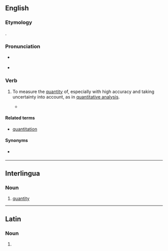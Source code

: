 ==English==

===Etymology===
{{back-form|en|quantitative}}.

===Pronunciation===
* {{a|UK}} {{IPA|en|/ˈkwɒn.tɪ.teɪt/}}
* {{audio|en|LL-Q1860 (eng)-Vealhurl-quantitate.wav|Audio (Southern England)}}

===Verb===
{{en-verb}}

# {{lb|en|transitive}} To measure the [[quantity]] of, especially with high accuracy and taking uncertainty into account, as in [[quantitative analysis]].
#* {{quote-book|en|year=2012|title=The Translational Apparatus: Structure, Function, Regulation, Evolution |author=K.H. Nierhaus, F. Franceschi, A.R. Subramanian |page=198 |ISBN=|passage=Lastly, a "toeprint" of 30S subunits bound to T4 gene 32 mRNA has been observed with MMLV reverse transcriptase; while the experiment has not been '''quantitated''', appearance of a signal at a subunit concentration of 0.02 μM is consistent with a binding constant on the order of 10<sup>7</sup> M<sup>-1</sup> (Hartz et al., 1991).}}

====Related terms====
* [[quantitation]]

====Synonyms====
* {{sense|assign a quantity to}} {{l|en|quantify}}

----

==Interlingua==

===Noun===
{{ia-noun}}

# [[quantity]]

----

==Latin==

===Noun===
{{la-noun-form|quantitāte}}

# {{inflection of|la|quantitās||abl|s}}